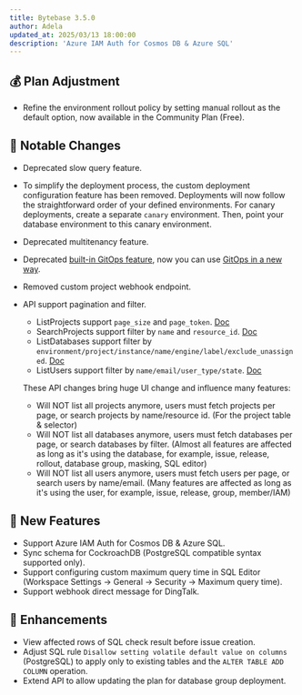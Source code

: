 ```yaml
---
title: Bytebase 3.5.0
author: Adela
updated_at: 2025/03/13 18:00:00
description: 'Azure IAM Auth for Cosmos DB & Azure SQL'
---
```



## 💰 Plan Adjustment

- Refine the environment rollout policy by setting manual rollout as the default option, now available in the Community Plan (Free).

## 🔔 Notable Changes

- Deprecated slow query feature.
- To simplify the deployment process, the custom deployment configuration feature has been removed. Deployments will now follow the straightforward order of your defined environments. For canary deployments, create a separate `canary` environment. Then, point your database environment to this canary environment.
- Deprecated multitenancy feature.
- Deprecated [built-in GitOps feature](https://www.bytebase.com/docs/vcs-integration/overview/#legacy-gitops), now you can use [GitOps in a new way](https://www.bytebase.com/docs/tutorials/gitops-github-workflow/).
- Removed custom project webhook endpoint.
- API support pagination and filter.

  - ListProjects support `page_size` and `page_token`. [Doc](https://api.bytebase.com/#tag/projectservice/GET/v1/projects)
  - SearchProjects support filter by `name` and `resource_id`. [Doc](https://api.bytebase.com/#tag/projectservice/POST/v1/projects:search)
  - ListDatabases support filter by `environment/project/instance/name/engine/label/exclude_unassigned`. [Doc](https://api.bytebase.com/#tag/databaseservice/GET/v1/instances/{instance}/databases)
  - ListUsers support filter by `name/email/user_type/state`. [Doc](https://api.bytebase.com/#tag/userservice/GET/v1/users)

  These API changes bring huge UI change and influence many features:

  - Will NOT list all projects anymore, users must fetch projects per page, or search projects by name/resource id. (For the project table & selector)
  - Will NOT list all databases anymore, users must fetch databases per page, or search databases by filter. (Almost all features are affected as long as it's using the database, for example, issue, release, rollout, database group, masking, SQL editor)
  - Will NOT list all users anymore, users must fetch users per page, or search users by name/email. (Many features are affected as long as it's using the user, for example, issue, release, group, member/IAM)

## 🚀 New Features

- Support Azure IAM Auth for Cosmos DB & Azure SQL.
- Sync schema for CockroachDB (PostgreSQL compatible syntax supported only).
- Support configuring custom maximum query time in SQL Editor (Workspace Settings -> General -> Security -> Maximum query time).
- Support webhook direct message for DingTalk.

## 🎄 Enhancements

- View affected rows of SQL check result before issue creation.
- Adjust SQL rule `Disallow setting volatile default value on columns` (PostgreSQL) to apply only to existing tables and the `ALTER TABLE ADD COLUMN` operation.
- Extend API to allow updating the plan for database group deployment.

<InstallUpgrade />
